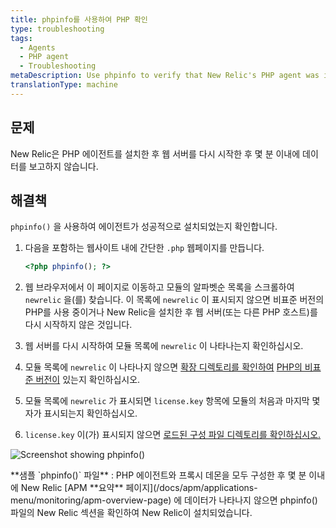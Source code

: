 ```yaml
---
title: phpinfo를 사용하여 PHP 확인
type: troubleshooting
tags:
  - Agents
  - PHP agent
  - Troubleshooting
metaDescription: Use phpinfo to verify that New Relic's PHP agent was installed correctly.
translationType: machine
---
```



## 문제

New Relic은 PHP 에이전트를 설치한 후 웹 서버를 다시 시작한 후 몇 분 이내에 데이터를 보고하지 않습니다.

## 해결책

`phpinfo()` 을 사용하여 에이전트가 성공적으로 설치되었는지 확인합니다.

1. 다음을 포함하는 웹사이트 내에 간단한 `.php` 웹페이지를 만듭니다.

   ```php
   <?php phpinfo(); ?>
   ```

2. 웹 브라우저에서 이 페이지로 이동하고 모듈의 알파벳순 목록을 스크롤하여 `newrelic` 을(를) 찾습니다. 이 목록에 `newrelic` 이 표시되지 않으면 비표준 버전의 PHP를 사용 중이거나 New Relic을 설치한 후 웹 서버(또는 다른 PHP 호스트)를 다시 시작하지 않은 것입니다.

3. 웹 서버를 다시 시작하여 모듈 목록에 `newrelic` 이 나타나는지 확인하십시오.

4. 모듈 목록에 `newrelic` 이 나타나지 않으면 [확장 디렉토리를 확인하여](/docs/php/php-kb-104) [PHP의 비표준 버전이](/docs/php/php-agent-installation-non-standard-php) 있는지 확인하십시오.

5. 모듈 목록에 `newrelic` 가 표시되면 `license.key` 항목에 모듈의 처음과 마지막 몇 자가 표시되는지 확인하십시오.<InlinePopover type="licenseKey"/>

6. `license.key` 이(가) 표시되지 않으면 [로드된 구성 파일 디렉토리를 확인하십시오.](/docs/agents/php-agent/troubleshooting/checking-loaded-configuration-files-directory)

<img
  alt="Screenshot showing phpinfo()"
  src={apmPhpNrLicense}
/>

<figcaption>
  **샘플 `phpinfo()` 파일** : PHP 에이전트와 프록시 데몬을 모두 구성한 후 몇 분 이내에 New Relic [APM **요약** 페이지](/docs/apm/applications-menu/monitoring/apm-overview-page) 에 데이터가 나타나지 않으면 phpinfo() 파일의 New Relic 섹션을 확인하여 New Relic이 설치되었습니다.
</figcaption>